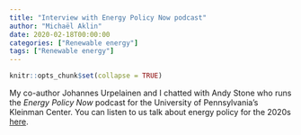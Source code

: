 ```yaml
---
title: "Interview with Energy Policy Now podcast"
author: "Michaël Aklin"
date: 2020-02-18T00:00:00
categories: ["Renewable energy"]
tags: ["Renewable energy"]
---
```


```r
knitr::opts_chunk$set(collapse = TRUE)
```

My co-author Johannes Urpelainen and I chatted with Andy Stone who runs the _Energy Policy Now_ podcast for the University of Pennsylvania's Kleinman Center. You can listen to us talk about energy policy for the 2020s [here](https://kleinmanenergy.upenn.edu/energy-policy-now). 
